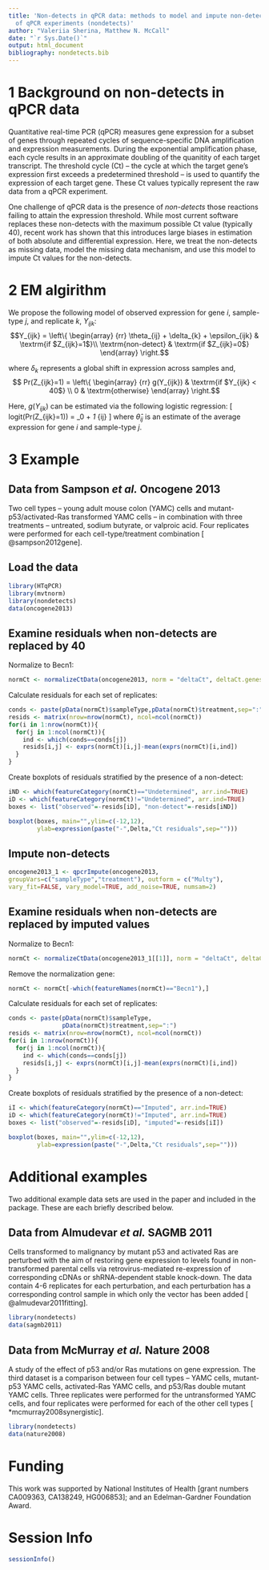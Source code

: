 ```yaml
---
title: 'Non-detects in qPCR data: methods to model and impute non-detects in the results
  of qPCR experiments (nondetects)'
author: "Valeriia Sherina, Matthew N. McCall"
date: "`r Sys.Date()`"
output: html_document
bibliography: nondetects.bib
---
```


# 1 Background on non-detects in qPCR data

Quantitative real-time PCR (qPCR) measures gene expression for a
subset of genes through repeated cycles of sequence-specific DNA
amplification and expression measurements. During the exponential
amplification phase, each cycle results in an approximate doubling of
the quanitity of each target transcript. The threshold cycle (Ct) --
the cycle at which the target gene's expression first exceeds a
predetermined threshold -- is used to quantify the expression of each
target gene. These Ct values typically represent the raw data from a
qPCR experiment.

One challenge of qPCR data is the presence of *non-detects* those reactions failing to attain the expression threshold. While most
current software replaces these non-detects with the maximum possible
Ct value (typically 40), recent work has shown that this introduces
large biases in estimation of both absolute and differential
expression. Here, we treat the non-detects as missing data, model the
missing data mechanism, and use this model to impute Ct values for the
non-detects.

# 2 EM algirithm
We propose the following model of observed expression for gene $i$,
sample-type $j$, and replicate $k$, $Y_{ijk}$:
$$Y_{ijk} = \left\{ \begin{array}
{rr}
\theta_{ij} + \delta_{k} + \epsilon_{ijk} & \textrm{if $Z_{ijk}=1$}\\
\textrm{non-detect} & \textrm{if $Z_{ijk}=0$}
\end{array} \right.$$

where $\delta_{k}$ represents a global shift in expression across samples and,
$$ Pr(Z_{ijk}=1) = \left\{ \begin{array}
{rr}
g(Y_{ijk}) & \textrm{if $Y_{ijk} < 40$} \\
0 & \textrm{otherwise}
\end{array} \right.$$

Here, $g(Y_{ijk})$ can be estimated via the following logistic regression:
\[
logit(Pr(Z_{ijk}=1)) =  \beta_0 + \beta_1 \hat{\theta}_{ij}
\]
where $\hat{\theta}_{ij}$ is an estimate of the average expression for
gene $i$ and sample-type $j$. 

# 3 Example

## Data from Sampson *et al.* Oncogene 2013
Two cell types -- young adult mouse colon (YAMC) cells and
mutant-p53/activated-Ras transformed YAMC cells -- in combination with
three treatments -- untreated, sodium butyrate, or valproic acid. Four
replicates were performed for each cell-type/treatment combination
[ @sampson2012gene].

## Load the data

```r
library(HTqPCR)
library(mvtnorm)
library(nondetects)
data(oncogene2013)
```

## Examine residuals when non-detects are replaced by 40
Normalize to Becn1:
```r
normCt <- normalizeCtData(oncogene2013, norm = "deltaCt", deltaCt.genes = "Becn1")
```

Calculate residuals for each set of replicates:
```r
conds <- paste(pData(normCt)$sampleType,pData(normCt)$treatment,sep=":")
resids <- matrix(nrow=nrow(normCt), ncol=ncol(normCt))
for(i in 1:nrow(normCt)){
  for(j in 1:ncol(normCt)){
    ind <- which(conds==conds[j])
    resids[i,j] <- exprs(normCt)[i,j]-mean(exprs(normCt)[i,ind])
  }
}
``` 

Create boxplots of residuals stratified by the presence of a non-detect:
```r
iND <- which(featureCategory(normCt)=="Undetermined", arr.ind=TRUE)
iD <- which(featureCategory(normCt)!="Undetermined", arr.ind=TRUE)
boxes <- list("observed"=-resids[iD], "non-detect"=-resids[iND])
```

```r
boxplot(boxes, main="",ylim=c(-12,12),
        ylab=expression(paste("-",Delta,"Ct residuals",sep="")))
```

## Impute non-detects
```r
oncogene2013_1 <- qpcrImpute(oncogene2013, 
groupVars=c("sampleType","treatment"), outform = c("Multy"), 
vary_fit=FALSE, vary_model=TRUE, add_noise=TRUE, numsam=2)
``` 

## Examine residuals when non-detects are replaced by imputed values
Normalize to Becn1:
```r
normCt <- normalizeCtData(oncogene2013_1[[1]], norm = "deltaCt", deltaCt.genes = "Becn1")
``` 

Remove the normalization gene:
```r
normCt <- normCt[-which(featureNames(normCt)=="Becn1"),]
``` 

Calculate residuals for each set of replicates:
``` r
conds <- paste(pData(normCt)$sampleType,
               pData(normCt)$treatment,sep=":")
resids <- matrix(nrow=nrow(normCt), ncol=ncol(normCt))
for(i in 1:nrow(normCt)){
  for(j in 1:ncol(normCt)){
    ind <- which(conds==conds[j])
    resids[i,j] <- exprs(normCt)[i,j]-mean(exprs(normCt)[i,ind])
  }
}
```

Create boxplots of residuals stratified by the presence of a non-detect:
```r
iI <- which(featureCategory(normCt)=="Imputed", arr.ind=TRUE)
iD <- which(featureCategory(normCt)!="Imputed", arr.ind=TRUE)
boxes <- list("observed"=-resids[iD], "imputed"=-resids[iI])
```
```r
boxplot(boxes, main="",ylim=c(-12,12),
        ylab=expression(paste("-",Delta,"Ct residuals",sep="")))
```


# Additional examples
Two additional example data sets are used in the paper and included in
the package. These are each briefly described below.

## Data from Almudevar *et al.* SAGMB 2011
Cells transformed to malignancy by mutant p53 and activated Ras are
perturbed with the aim of restoring gene expression to levels found in
non-transformed parental cells via retrovirus-mediated re-expression
of corresponding cDNAs or shRNA-dependent stable knock-down. The data
contain 4-6 replicates for each perturbation, and each perturbation
has a corresponding control sample in which only the vector has been
added [ @almudevar2011fitting].

```r
library(nondetects)
data(sagmb2011)
```

## Data from McMurray *et al.* Nature 2008
A study of the effect of p53 and/or Ras mutations on gene
expression. The third dataset is a comparison between four cell types
-- YAMC cells, mutant-p53 YAMC cells, activated-Ras YAMC cells, and
p53/Ras double mutant YAMC cells. Three replicates were performed for
the untransformed YAMC cells, and four replicates were performed for
each of the other cell types [ *mcmurray2008synergistic].

```r
library(nondetects)
data(nature2008)
```

# Funding
This work was supported by National Institutes of Health [grant
  numbers CA009363, CA138249, HG006853]; and an Edelman-Gardner
Foundation Award.

# Session Info
```r
sessionInfo()
``` 
